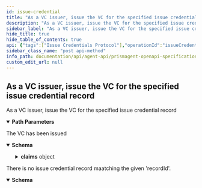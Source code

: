 ```yaml
---
id: issue-credential
title: "As a VC issuer, issue the VC for the specified issue credential record"
description: "As a VC issuer, issue the VC for the specified issue credential record"
sidebar_label: "As a VC issuer, issue the VC for the specified issue credential record"
hide_title: true
hide_table_of_contents: true
api: {"tags":["Issue Credentials Protocol"],"operationId":"issueCredential","parameters":[{"in":"path","name":"recordId","required":true,"description":"The issue credential record Id.","schema":{"type":"string","format":"uuid"}}],"responses":{"200":{"description":"The VC has been issued","content":{"application/json":{"schema":{"description":"An issue credential record to store the state of the protocol execution","type":"object","allOf":[{"description":"A request to create a new \"issue credential record\"","required":["subjectId","claims"],"properties":{"schemaId":{"type":"string","description":"Identifier of the VC Schema associated with this object"},"subjectId":{"type":"string","description":"Subject DID of the verifiable credentials object","example":"did:prism:subjectofverifiablecredentials"},"validityPeriod":{"type":"number","description":"The validity period in seconds of the verifiable credential","example":3600},"claims":{"type":"object","description":"Claims that will be associated with given verifiable credentials","additionalProperties":{"type":"string"}},"automaticIssuance":{"type":"boolean","default":true},"awaitConfirmation":{"type":"boolean","default":true}}},{"type":"object","required":["recordId","createdAt","role","protocolState"],"properties":{"recordId":{"type":"string","format":"uuid"},"createdAt":{"type":"string","format":"date-time"},"updatedAt":{"type":"string","format":"date-time"},"role":{"type":"string","enum":["Issuer","Holder"]},"protocolState":{"type":"string","enum":["OfferPending","OfferSent","OfferReceived","RequestPending","RequestSent","RequestReceived","ProblemReportPending","ProblemReportSent","ProblemReportReceived","CredentialPending","CredentialSent","CredentialReceived"]},"publicationState":{"type":"string","enum":["PublicationPending","PublicationQueued","Published"]},"jwtCredential":{"type":"string"}}}]}}}},"404":{"description":"There is no issue credential record maatching the given 'recordId'.","content":{"application/json":{"schema":{"type":"object","description":"An RFC-7807 compliant data structure for reporting errors to the client","required":["type","title","status","instance"],"properties":{"type":{"type":"string","description":"A URI reference that identifies the problem type.","example":"https://example.org/doc/#model-MalformedEmail"},"title":{"type":"string","example":"Malformed email","description":"A short, human-readable summary of the problem type. It does not\nchange from occurrence to occurrence of the problem."},"status":{"type":"integer","format":"int32","example":400,"description":"The HTTP status code for this occurrence of the problem."},"detail":{"type":"string","description":"A human-readable explanation specific to this occurrence of the problem.","example":"The received '{}à!è@!.b}' email does not conform to the email format"},"instance":{"type":"string","example":"/problems/d914e","description":"A URI reference that identifies the specific occurrence of the problem.\nIt may or may not yield further information if dereferenced."}}}}}}},"description":"As a VC issuer, issue the VC for the specified issue credential record","method":"post","path":"/issue-credentials/records/{recordId}/issue-credential","servers":[{"url":"https://k8s-dev.atalaprism.io/prism-agent/"},{"url":"http://localhost/prism-agent"}],"security":[{"ApiKeyAuth":[]}],"securitySchemes":{"ApiKeyAuth":{"type":"apiKey","in":"header","name":"apikey"}},"info":{"title":"PrismAgent OpenAPI specification","description":"OpenAPI specification for Decentralized Identifiers (DID) Operations","version":"0.1.0","contact":{"name":"Core DID","email":"atala-coredid@iohk.io"}},"postman":{"name":"As a VC issuer, issue the VC for the specified issue credential record","description":{"type":"text/plain"},"url":{"path":["issue-credentials","records",":recordId","issue-credential"],"host":["{{baseUrl}}"],"query":[],"variable":[{"disabled":false,"description":{"content":"(Required) The issue credential record Id.","type":"text/plain"},"type":"any","value":"","key":"recordId"}]},"header":[{"key":"Accept","value":"application/json"}],"method":"POST"}}
sidebar_class_name: "post api-method"
info_path: documentation/api/agent-api/prismagent-openapi-specification
custom_edit_url: null
---
```



## As a VC issuer, issue the VC for the specified issue credential record



As a VC issuer, issue the VC for the specified issue credential record

<details style={{"marginBottom":"1rem"}} data-collapsed={false} open={true}><summary style={{}}><strong>Path Parameters</strong></summary><div><ul><ParamsItem className={"paramsItem"} param={{"in":"path","name":"recordId","required":true,"description":"The issue credential record Id.","schema":{"type":"string","format":"uuid"}}}></ParamsItem></ul></div></details><div><ApiTabs><TabItem label={"200"} value={"200"}><div>

The VC has been issued

</div><div><MimeTabs schemaType={"response"}><TabItem label={"application/json"} value={"application/json"}><SchemaTabs><TabItem label={"Schema"} value={"Schema"}><details style={{}} data-collapsed={false} open={true}><summary style={{"textAlign":"left"}}><strong>Schema</strong></summary><div style={{"textAlign":"left","marginLeft":"1rem"}}></div><ul style={{"marginLeft":"1rem"}}><SchemaItem collapsible={false} name={"schemaId"} required={false} deprecated={undefined} schemaDescription={"Identifier of the VC Schema associated with this object"} schemaName={"string"} qualifierMessage={undefined} defaultValue={undefined}></SchemaItem><SchemaItem collapsible={false} name={"subjectId"} required={false} deprecated={undefined} schemaDescription={"Subject DID of the verifiable credentials object"} schemaName={"string"} qualifierMessage={undefined} defaultValue={undefined}></SchemaItem><SchemaItem collapsible={false} name={"validityPeriod"} required={false} deprecated={undefined} schemaDescription={"The validity period in seconds of the verifiable credential"} schemaName={"number"} qualifierMessage={undefined} defaultValue={undefined}></SchemaItem><SchemaItem collapsible={true} className={"schemaItem"}><details style={{}}><summary style={{}}><strong>claims</strong><span style={{"opacity":"0.6"}}> object</span></summary><div style={{"marginLeft":"1rem"}}><div style={{"marginTop":".5rem","marginBottom":".5rem"}}>

Claims that will be associated with given verifiable credentials

</div><li><div><code>property name*</code><span style={{"opacity":"0.6"}}> string</span></div></li></div></details></SchemaItem><SchemaItem collapsible={false} name={"automaticIssuance"} required={false} deprecated={undefined} schemaDescription={undefined} schemaName={"boolean"} qualifierMessage={undefined} defaultValue={true}></SchemaItem><SchemaItem collapsible={false} name={"awaitConfirmation"} required={false} deprecated={undefined} schemaDescription={undefined} schemaName={"boolean"} qualifierMessage={undefined} defaultValue={true}></SchemaItem><SchemaItem collapsible={false} name={"recordId"} required={false} deprecated={undefined} schemaDescription={undefined} schemaName={"uuid"} qualifierMessage={undefined} defaultValue={undefined}></SchemaItem><SchemaItem collapsible={false} name={"createdAt"} required={false} deprecated={undefined} schemaDescription={undefined} schemaName={"date-time"} qualifierMessage={undefined} defaultValue={undefined}></SchemaItem><SchemaItem collapsible={false} name={"updatedAt"} required={false} deprecated={undefined} schemaDescription={undefined} schemaName={"date-time"} qualifierMessage={undefined} defaultValue={undefined}></SchemaItem><SchemaItem collapsible={false} name={"role"} required={false} deprecated={undefined} schemaDescription={undefined} schemaName={"string"} qualifierMessage={"**Possible values:** [`Issuer`, `Holder`]"} defaultValue={undefined}></SchemaItem><SchemaItem collapsible={false} name={"protocolState"} required={false} deprecated={undefined} schemaDescription={undefined} schemaName={"string"} qualifierMessage={"**Possible values:** [`OfferPending`, `OfferSent`, `OfferReceived`, `RequestPending`, `RequestSent`, `RequestReceived`, `ProblemReportPending`, `ProblemReportSent`, `ProblemReportReceived`, `CredentialPending`, `CredentialSent`, `CredentialReceived`]"} defaultValue={undefined}></SchemaItem><SchemaItem collapsible={false} name={"publicationState"} required={false} deprecated={undefined} schemaDescription={undefined} schemaName={"string"} qualifierMessage={"**Possible values:** [`PublicationPending`, `PublicationQueued`, `Published`]"} defaultValue={undefined}></SchemaItem><SchemaItem collapsible={false} name={"jwtCredential"} required={false} deprecated={undefined} schemaDescription={undefined} schemaName={"string"} qualifierMessage={undefined} defaultValue={undefined}></SchemaItem></ul></details></TabItem><TabItem label={"Example (from schema)"} value={"Example (from schema)"}><ResponseSamples responseExample={"{\n  \"schemaId\": \"string\",\n  \"subjectId\": \"did:prism:subjectofverifiablecredentials\",\n  \"validityPeriod\": 3600,\n  \"claims\": {},\n  \"automaticIssuance\": true,\n  \"awaitConfirmation\": true,\n  \"recordId\": \"3fa85f64-5717-4562-b3fc-2c963f66afa6\",\n  \"createdAt\": \"2023-02-01\",\n  \"updatedAt\": \"2023-02-01\",\n  \"role\": \"Issuer\",\n  \"protocolState\": \"OfferPending\",\n  \"publicationState\": \"PublicationPending\",\n  \"jwtCredential\": \"string\"\n}"} language={"json"}></ResponseSamples></TabItem></SchemaTabs></TabItem></MimeTabs></div></TabItem><TabItem label={"404"} value={"404"}><div>

There is no issue credential record maatching the given 'recordId'.

</div><div><MimeTabs schemaType={"response"}><TabItem label={"application/json"} value={"application/json"}><SchemaTabs><TabItem label={"Schema"} value={"Schema"}><details style={{}} data-collapsed={false} open={true}><summary style={{"textAlign":"left"}}><strong>Schema</strong></summary><div style={{"textAlign":"left","marginLeft":"1rem"}}></div><ul style={{"marginLeft":"1rem"}}><SchemaItem collapsible={false} name={"type"} required={false} deprecated={undefined} schemaDescription={"A URI reference that identifies the problem type."} schemaName={"string"} qualifierMessage={undefined} defaultValue={undefined}></SchemaItem><SchemaItem collapsible={false} name={"title"} required={false} deprecated={undefined} schemaDescription={"A short, human-readable summary of the problem type. It does not\nchange from occurrence to occurrence of the problem."} schemaName={"string"} qualifierMessage={undefined} defaultValue={undefined}></SchemaItem><SchemaItem collapsible={false} name={"status"} required={false} deprecated={undefined} schemaDescription={"The HTTP status code for this occurrence of the problem."} schemaName={"int32"} qualifierMessage={undefined} defaultValue={undefined}></SchemaItem><SchemaItem collapsible={false} name={"detail"} required={false} deprecated={undefined} schemaDescription={"A human-readable explanation specific to this occurrence of the problem."} schemaName={"string"} qualifierMessage={undefined} defaultValue={undefined}></SchemaItem><SchemaItem collapsible={false} name={"instance"} required={false} deprecated={undefined} schemaDescription={"A URI reference that identifies the specific occurrence of the problem.\nIt may or may not yield further information if dereferenced."} schemaName={"string"} qualifierMessage={undefined} defaultValue={undefined}></SchemaItem></ul></details></TabItem><TabItem label={"Example (from schema)"} value={"Example (from schema)"}><ResponseSamples responseExample={"{\n  \"type\": \"https://example.org/doc/#model-MalformedEmail\",\n  \"title\": \"Malformed email\",\n  \"status\": 400,\n  \"detail\": \"The received '{}à!è@!.b}' email does not conform to the email format\",\n  \"instance\": \"/problems/d914e\"\n}"} language={"json"}></ResponseSamples></TabItem></SchemaTabs></TabItem></MimeTabs></div></TabItem></ApiTabs></div>
      